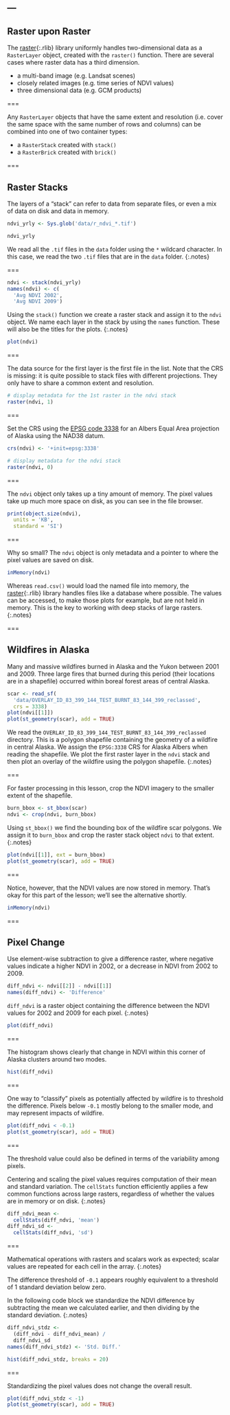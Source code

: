 ---
---

## Raster upon Raster

The [raster](){:.rlib} library uniformly handles two-dimensional data as a
`RasterLayer` object, created with the `raster()` function. There are several
cases where raster data has a third dimension.

- a multi-band image (e.g. Landsat scenes)
- closely related images (e.g. time series of NDVI values)
- three dimensional data (e.g. GCM products)

===

Any `RasterLayer` objects that have the same extent and resolution (i.e. cover
the same space with the same number of rows and columns) can be combined into
one of two container types:

- a `RasterStack` created with `stack()`
- a `RasterBrick` created with `brick()`

===

## Raster Stacks

The layers of a "stack" can refer to data from separate files, or even a mix of
data on disk and data in memory.

```r
ndvi_yrly <- Sys.glob('data/r_ndvi_*.tif')
```
```r
ndvi_yrly
```
We read all the `.tif` files in the `data` folder using the `*` wildcard character.
In this case, we read the two `.tif` files that are in the `data` folder.
{:.notes}

===

```r
ndvi <- stack(ndvi_yrly)
names(ndvi) <- c(
  'Avg NDVI 2002',
  'Avg NDVI 2009')
```
Using the `stack()` function we create a raster stack and assign it to the `ndvi` object.
We name each layer in the stack by using the `names` function. These will also be the titles for the plots.
{:.notes}

```r
plot(ndvi)
```

===

The data source for the first layer is the first file in the list. Note that the
CRS is missing: it is quite possible to stack files with different
projections. They only have to share a common extent and resolution.

```r
# display metadata for the 1st raster in the ndvi stack
raster(ndvi, 1)
```

===

Set the CRS using the [EPSG code
3338](http://spatialreference.org/ref/epsg/nad83-alaska-albers/) for an Albers
Equal Area projection of Alaska using the NAD38 datum.

```r
crs(ndvi) <- '+init=epsg:3338'
```
```r
# display metadata for the ndvi stack
raster(ndvi, 0)
```

===

The `ndvi` object only takes up a tiny amount of memory. The pixel values
take up much more space on disk, as you can see in the file browser.

```r
print(object.size(ndvi),
  units = 'KB',
  standard = 'SI')
```

===

Why so small? The `ndvi` object is only metadata and a pointer to where the
pixel values are saved on disk.

```r
inMemory(ndvi)
```

Whereas `read.csv()` would load the named file into memory, the
[raster](){:.rlib} library handles files like a database where possible. The
values can be accessed, to make those plots for example, but are not held in
memory. This is the key to working with deep stacks of large rasters.
{:.notes}

===

## Wildfires in Alaska

Many and massive wildfires burned in Alaska and the Yukon between 2001 and 2009.
Three large fires that burned during this period (their locations are in a
shapefile) occurred within boreal forest areas of central Alaska.

```r
scar <- read_sf(
  'data/OVERLAY_ID_83_399_144_TEST_BURNT_83_144_399_reclassed',
  crs = 3338)
plot(ndvi[[1]])
plot(st_geometry(scar), add = TRUE)
```
We read the `OVERLAY_ID_83_399_144_TEST_BURNT_83_144_399_reclassed` directory. This
is a polygon shapefile containing the geometry of a wildfire in central Alaska.
We assign the `EPSG:3338` CRS for Alaska Albers when reading the shapefile.
We plot the first raster layer in the `ndvi` stack and then plot an overlay of the
wildfire using the polygon shapefile. 
{:.notes}

===

For faster processing in this lesson, crop the NDVI imagery to the smaller
extent of the shapefile.

```r
burn_bbox <- st_bbox(scar)
ndvi <- crop(ndvi, burn_bbox)
```
Using `st_bbox()` we find the bounding box of the wildfire scar polygons. 
We assign it to `burn_bbox` and crop the raster stack object `ndvi` to that extent.
{:.notes}

```r
plot(ndvi[[1]], ext = burn_bbox)
plot(st_geometry(scar), add = TRUE)
```

===

Notice, however, that the NDVI values are now stored in memory. That's okay for
this part of the lesson; we'll see the alternative shortly.

```r
inMemory(ndvi)
```

===

## Pixel Change

Use element-wise subtraction to give a difference raster, where negative values
indicate a higher NDVI in 2002, or a decrease in NDVI from 2002 to 2009.

```r
diff_ndvi <- ndvi[[2]] - ndvi[[1]]
names(diff_ndvi) <- 'Difference'
```
`diff_ndvi` is a raster object containing the difference between the NDVI values for 2002 and 2009 for each pixel.
{:.notes}

```r
plot(diff_ndvi)
```

===

The histogram shows clearly that change in NDVI within this corner of Alaska clusters around two modes.

```r
hist(diff_ndvi)
```

===

One way to "classify" pixels as potentially affected by wildfire is to threshold
the difference. Pixels below `-0.1` mostly belong to the smaller mode, and may
represent impacts of wildfire.

```r
plot(diff_ndvi < -0.1)
plot(st_geometry(scar), add = TRUE)
```

===

The threshold value could also be defined in terms of the variability among
pixels.

Centering and scaling the pixel values requires computation of their
mean and standard variation. The `cellStats` function efficiently applies a few
common functions across large rasters, regardless of whether the values are in
memory or on disk.
{:.notes}

```r
diff_ndvi_mean <-
  cellStats(diff_ndvi, 'mean')
diff_ndvi_sd <-
  cellStats(diff_ndvi, 'sd')
```

===

Mathematical operations with rasters and scalars work as expected; scalar
values are repeated for each cell in the array.
{:.notes}

The difference threshold of `-0.1` appears roughly equivalent to a threshold of
1 standard deviation below zero.

In the following code block we standardize the NDVI difference by subtracting the
mean we calculated earlier, and then dividing by the standard deviation.
{:.notes}

```r
diff_ndvi_stdz <-
  (diff_ndvi - diff_ndvi_mean) /
  diff_ndvi_sd
names(diff_ndvi_stdz) <- 'Std. Diff.'
```
```r
hist(diff_ndvi_stdz, breaks = 20)
```

===

Standardizing the pixel values does not change the overall result.

```r
plot(diff_ndvi_stdz < -1)
plot(st_geometry(scar), add = TRUE)
```
